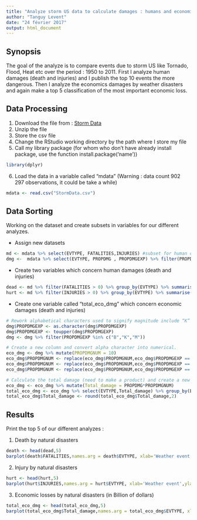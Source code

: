 ```yaml
---
title: "Analyze storm US data to calculate damages : humans and economics"
author: "Tanguy Levent"
date: "24 février 2017"
output: html_document
---
```


## Synopsis  

The goal of the analyze is to compare events due to storm US like Tornado, Flood, Heat etc 
over the period : 1950 to 2011. First I analyze human damages (death and injuries) and I publish 
the top 10 events the more dangerous. Then I analyze the economics damages by weather disasters
and again make a top 5 classification of the most important economic loss.

## Data Processing

1. Download the file from : [Storm Data](https://d396qusza40orc.cloudfront.net/repdata%2Fdata%2FStormData.csv.bz2)  
2. Unzip the file  
3. Store the csv file
4. Change the RStudio working directory by the path where I store my file  
5. Call my library package (for whom who don't have already install package, use the function install.package('name'))

```r
library(dplyr)
```

6. Load the data in a variable called "mdata" (Warning : data count 902 297 observations, it could be take a while)

```r
mdata <- read.csv("StormData.csv")
```


## Data Sorting

Working on the dataset and create subsets in variables for our different analyzes.

- Assign new datasets

```r
md <- mdata %>% select(EVTYPE, FATALITIES,INJURIES) #subset for human damages
dmg <-  mdata %>% select(EVTYPE, PROPDMG , PROPDMGEXP) %>% filter(PROPDMG > 0) %>% group_by(EVTYPE) #subset for economics damages
```

- Create two variables which concern human damages (death and injuries)

```r
dead <- md %>% filter(FATALITIES > 0) %>% group_by(EVTYPE) %>% summarise(FATALITIES = sum(FATALITIES)) %>% arrange(desc(FATALITIES))
hurt <- md %>% filter(INJURIES > 0) %>% group_by(EVTYPE) %>% summarise(INJURIES = sum(INJURIES)) %>% arrange(desc(INJURIES))
```

- Create one variable called "total_eco_dmg" which concern economic damages (death and injuries)

```r
# Rework alphabetical characters used to signify magnitude include “K” for thousands, “M” for millions, and “B” for billions
dmg$PROPDMGEXP <- as.character(dmg$PROPDMGEXP)
dmg$PROPDMGEXP <- toupper(dmg$PROPDMGEXP)
dmg <- dmg %>% filter(PROPDMGEXP %in% c("B","K","M"))

# Create a new column and convert alpha character into numerical.
eco_dmg <- dmg %>% mutate(PROPDMGNUM = 10)
eco_dmg$PROPDMGNUM <- replace(eco_dmg$PROPDMGNUM,eco_dmg$PROPDMGEXP == "K",1000)
eco_dmg$PROPDMGNUM <- replace(eco_dmg$PROPDMGNUM,eco_dmg$PROPDMGEXP == "M",1000000)
eco_dmg$PROPDMGNUM <- replace(eco_dmg$PROPDMGNUM,eco_dmg$PROPDMGEXP == "B",1000000000)

# Calculate the total damage (need to make a product) and create a new variable which is clean for plot/screening
eco_dmg <- eco_dmg %>% mutate(Total_damage = PROPDMG*PROPDMGNUM)
total_eco_dmg <- eco_dmg %>% select(EVTYPE,Total_damage) %>% group_by(EVTYPE) %>% summarise(Total_damage = sum(Total_damage)/1e+09) %>% arrange(desc(Total_damage))
total_eco_dmg$Total_damage <- round(total_eco_dmg$Total_damage,2)
```

## Results

Print the top 5 of our different analyzes :   
  
1. Death by natural disasters  

```r
death <- head(dead,5)
barplot(death$FATALITIES,names.arg = death$EVTYPE, xlab='Weather event',ylab='Deaths',main='Top 5 of weather events causing death', col = c("#3399FF"))
```
  
 2. Injury by natural disasters

```r
hurt <- head(hurt,5)
barplot(hurt$INJURIES,names.arg = hurt$EVTYPE, xlab='Weather event',ylab='Injuries',main='Top 5 of weather events causing injuries', col = c("#3399FF") )
```

 3. Economic losses by natural disasters (in Billion of dollars)
 
```r
total_eco_dmg <- head(total_eco_dmg,5)
barplot(total_eco_dmg$Total_damage,names.arg = total_eco_dmg$EVTYPE, xlab='Weather event',ylab='in Billion of dollars',main='Top 5 of weather events causing economic losses', col = c("#3399FF") )
```


